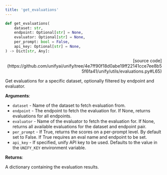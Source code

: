 ```yaml
---
title: 'get_evaluations'
---
```


```python
def get_evaluations(
    dataset: str,
    endpoint: Optional[str] = None,
    evaluator: Optional[str] = None,
    per_prompt: bool = False,
    api_key: Optional[str] = None,
) -> Dict[str, Any]:
```

<p align="right">[source code](https://github.com/unifyai/unify/tree/4e7ff90f18d0abe19ff22141cce7ee8b55f6fa41/unify/utils/evaluations.py#L65)</p>

Get evaluations for a specific dataset, optionally filtered by endpoint and evaluator.

**Arguments**:

- `dataset` - Name of the dataset to fetch evaluation from.
- `endpoint` - The endpoint to fetch the evaluation for. If None, returns evaluations for all endpoints.
- `evaluator` - Name of the evaluator to fetch the evaluation for. If None, returns all available evaluations for the dataset and endpoint pair.
- `per_prompt` - If True, returns the scores on a per-prompt level. By default set to False. If True requires an eval name and endpoint to be set.
- `api_key` - If specified, unify API key to be used. Defaults to the value in the `UNIFY_KEY` environment variable.



**Returns**:

A dictionary containing the evaluation results.